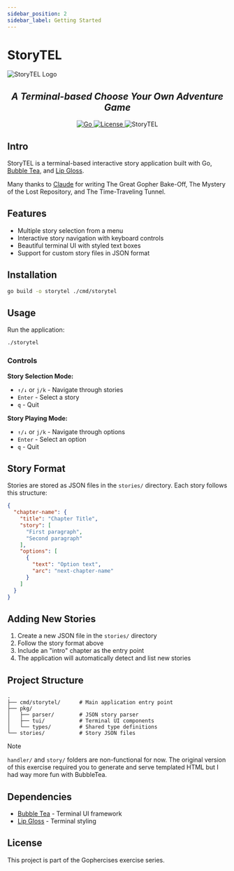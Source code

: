 ```yaml
---
sidebar_position: 2
sidebar_label: Getting Started
---
```

# StoryTEL

![StoryTEL Logo](../../static/img/storytel.png)

<h2 align="center"><i>A Terminal-based Choose Your Own Adventure Game</i></h2>

  <p align="center">
  <a href="https://golang.org/doc/go1.14">
    <img alt="Go" src="https://img.shields.io/github/go-mod/go-version/cdkini/Okra?style=flat-square" />
  </a> 
  <a href="https://opensource.org/licenses/MIT">
    <img alt="License" src="https://img.shields.io/github/license/cdkini/Okra?color=red&style=flat-square" />
  </a>
  <a>
    <img alt="StoryTEL" src="https://img.shields.io/badge/version-v1.0.0-yellow?style=flat-square" />
  </a>
  </p>



## Intro

StoryTEL is a terminal-based interactive story application built with Go, [Bubble Tea](https://github.com/charmbracelet/bubbletea), and [Lip Gloss](https://github.com/charmbracelet/lipgloss).

Many thanks to [Claude](https://www.anthropic.com/claude-code) for writing The Great Gopher Bake-Off, The Mystery of the Lost Repository, and The Time-Traveling Tunnel.

## Features

- Multiple story selection from a menu
- Interactive story navigation with keyboard controls
- Beautiful terminal UI with styled text boxes
- Support for custom story files in JSON format

## Installation

```bash
go build -o storytel ./cmd/storytel
```

## Usage

Run the application:
```bash
./storytel
```

### Controls

**Story Selection Mode:**
- `↑/↓` or `j/k` - Navigate through stories
- `Enter` - Select a story
- `q` - Quit

**Story Playing Mode:**
- `↑/↓` or `j/k` - Navigate through options
- `Enter` - Select an option
- `q` - Quit

## Story Format

Stories are stored as JSON files in the `stories/` directory. Each story follows this structure:

```json
{
  "chapter-name": {
    "title": "Chapter Title",
    "story": [
      "First paragraph",
      "Second paragraph"
    ],
    "options": [
      {
        "text": "Option text",
        "arc": "next-chapter-name"
      }
    ]
  }
}
```

## Adding New Stories

1. Create a new JSON file in the `stories/` directory
2. Follow the story format above
3. Include an "intro" chapter as the entry point
4. The application will automatically detect and list new stories

## Project Structure

```
.
├── cmd/storytel/      # Main application entry point
├── pkg/
│   ├── parser/        # JSON story parser
│   ├── tui/           # Terminal UI components
│   └── types/         # Shared type definitions
└── stories/           # Story JSON files
```
> [!NOTE]
> `handler/` and `story/` folders are non-functional for now. The original version of this exercise required you to generate and serve templated HTML but I had way more fun with BubbleTea.

## Dependencies

- [Bubble Tea](https://github.com/charmbracelet/bubbletea) - Terminal UI framework
- [Lip Gloss](https://github.com/charmbracelet/lipgloss) - Terminal styling

## License

This project is part of the Gophercises exercise series.
